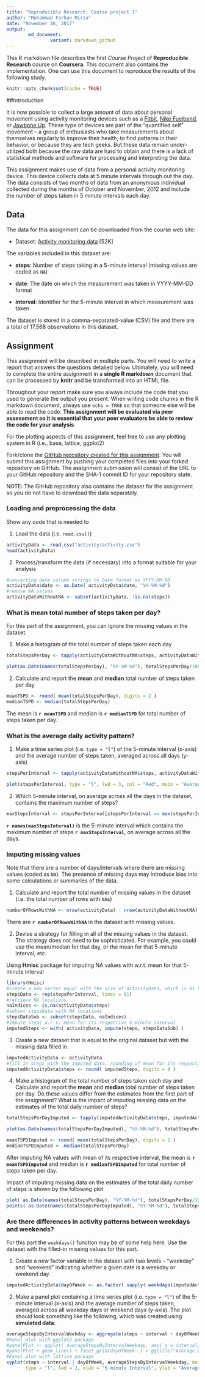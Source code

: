 ```yaml
---
title: "Reproducible Research: Course project 1"
author: "Muhammad Farhan Mirza"
date: "November 26, 2017"
output: 
        md_document:
                variant: markdown_github
---
```


This R markdown file describes the first *Course Project* of **Reproducible Research** course on **Coursera**. This document also contains the implementation. One can use this document to reproduce the results of the following study.

```r
knitr::opts_chunk$set(cache = TRUE)
```

##Introduction

It is now possible to collect a large amount of data about personal
movement using activity monitoring devices such as a
[Fitbit](http://www.fitbit.com), [Nike
Fuelband](http://www.nike.com/us/en_us/c/nikeplus-fuelband), or
[Jawbone Up](https://jawbone.com/up). These type of devices are part of
the "quantified self" movement -- a group of enthusiasts who take
measurements about themselves regularly to improve their health, to
find patterns in their behavior, or because they are tech geeks. But
these data remain under-utilized both because the raw data are hard to
obtain and there is a lack of statistical methods and software for
processing and interpreting the data.

This assignment makes use of data from a personal activity monitoring
device. This device collects data at 5 minute intervals through out the
day. The data consists of two months of data from an anonymous
individual collected during the months of October and November, 2012
and include the number of steps taken in 5 minute intervals each day.

## Data

The data for this assignment can be downloaded from the course web
site:

* Dataset: [Activity monitoring data](https://d396qusza40orc.cloudfront.net/repdata%2Fdata%2Factivity.zip) [52K]

The variables included in this dataset are:

* **steps**: Number of steps taking in a 5-minute interval (missing
    values are coded as `NA`)

* **date**: The date on which the measurement was taken in YYYY-MM-DD
    format

* **interval**: Identifier for the 5-minute interval in which
    measurement was taken




The dataset is stored in a comma-separated-value (CSV) file and there
are a total of 17,568 observations in this
dataset.


## Assignment

This assignment will be described in multiple parts. You will need to
write a report that answers the questions detailed below. Ultimately,
you will need to complete the entire assignment in a **single R
markdown** document that can be processed by **knitr** and be
transformed into an HTML file.

Throughout your report make sure you always include the code that you
used to generate the output you present. When writing code chunks in
the R markdown document, always use `echo = TRUE` so that someone else
will be able to read the code. **This assignment will be evaluated via
peer assessment so it is essential that your peer evaluators be able
to review the code for your analysis**.

For the plotting aspects of this assignment, feel free to use any
plotting system in R (i.e., base, lattice, ggplot2)

Fork/clone the [GitHub repository created for this
assignment](http://github.com/rdpeng/RepData_PeerAssessment1). You
will submit this assignment by pushing your completed files into your
forked repository on GitHub. The assignment submission will consist of
the URL to your GitHub repository and the SHA-1 commit ID for your
repository state.

NOTE: The GitHub repository also contains the dataset for the
assignment so you do not have to download the data separately.



### Loading and preprocessing the data

Show any code that is needed to

1. Load the data (i.e. `read.csv()`)

```r
activityData <- read.csv("activity/activity.csv")
head(activityData)
```

2. Process/transform the data (if necessary) into a format suitable for your analysis

```r
#converting date column strings to Date format as YYYY-MM-DD
activityData$date <- as.Date( activityData$date, "%Y-%M-%d")
#remove NA values
activityDataWithoutNA <- subset(activityData, !is.na(steps))
```

### What is mean total number of steps taken per day?

For this part of the assignment, you can ignore the missing values in
the dataset.

1. Make a histogram of the total number of steps taken each day
```r
totalStepsPerDay <- tapply(activityDataWithoutNA$steps, activityDataWithoutNA$date, sum)

plot(as.Date(names(totalStepsPerDay), "%Y-%M-%d"), totalStepsPerDay/1000, type = "h", lwd = 5, xlab = "Day", ylab = "Total steps per day (In Thousands)", main = "Total number of steps taken each day")
```

2. Calculate and report the **mean** and **median** total number of steps taken per day

```r
meanTSPD <- round( mean(totalStepsPerDay), digits = 2 )
medianTSPD <- median(totalStepsPerDay)
```

The mean is **`r meanTSPD`** and median is **`r medianTSPD`** for total number of steps taken per day.

### What is the average daily activity pattern?

1. Make a time series plot (i.e. `type = "l"`) of the 5-minute interval (x-axis) and the average number of steps taken, averaged across all days (y-axis)

```r
stepsPerInterval <- tapply(activityDataWithoutNA$steps, activityDataWithoutNA$interval, mean)

plot(stepsPerInterval, type = "l", lwd = 3, col = "Red", main = "Average number of steps per Interval", xlab = "Five minutes interval", ylab = "Average number of steps")
```

2. Which 5-minute interval, on average across all the days in the dataset, contains the maximum number of steps?

```r
maxStepsInterval <- stepsPerInterval[stepsPerInterval == max(stepsPerInterval)]
```

**`r names(maxStepsInterval)`** is the 5-minute interval which contains the maximum number of steps **`r maxStepsInterval`**, on average across all the days.

### Imputing missing values

Note that there are a number of days/intervals where there are missing
values (coded as `NA`). The presence of missing days may introduce
bias into some calculations or summaries of the data.

1. Calculate and report the total number of missing values in the dataset (i.e. the total number of rows with `NA`s)

```r
numberOfRowsWithNA <- nrow(activityData) - nrow(activityDataWithoutNA)
```

There are **`r numberOfRowsWithNA`** in the dataset with missing values.

2. Devise a strategy for filling in all of the missing values in the dataset. The strategy does not need to be sophisticated. For example, you could use the mean/median for that day, or the mean for that 5-minute interval, etc.

Using **Hmisc** package for imputing NA values with w.r.t. mean for that 5-minute interval

```r
library(Hmisc)
#create a new vector equal with the size of activityData, which is 61 times greater
stepsData <- rep(stepsPerInterval, times = 61)
#retrieve NA locations
naIndices <- is.na(activityData$steps)
#subset stepsData with NA locations
stepsDataSub <- subset(stepsData, naIndices)
#impute steps w.r.t. mean for its respective 5-minute interval
imputedSteps <- with( activityData, impute(steps, stepsDataSub) )
```

3. Create a new dataset that is equal to the original dataset but with the missing data filled in.

```r
imputedActivityData <- activityData
#fill in steps with the imputed data, rounding of mean for its respective interval as steps are not in decimal values
imputedActivityData$steps <- round( imputedSteps, digits = 0 )
```

4. Make a histogram of the total number of steps taken each day and Calculate and report the **mean** and **median** total number of steps taken per day. Do these values differ from the estimates from the first part of the assignment? What is the impact of imputing missing data on the estimates of the total daily number of steps?

```r
totalStepsPerDayImputed <- tapply(imputedActivityData$steps, imputedActivityData$date, sum)

plot(as.Date(names(totalStepsPerDayImputed), "%Y-%M-%d"), totalStepsPerDayImputed/1000, type = "h", lwd = 5, xlab = "Day", ylab = "Total steps per day (In Thousands)", main = "Total number of steps taken each day with imputed data")

meanTSPDImputed <- round( mean(totalStepsPerDay), digits = 2 )
medianTSPDImputed <- median(totalStepsPerDay)
```

After imputing NA values with mean of its respective interval, the mean is **`r meanTSPDImputed`** and median is **`r medianTSPDImputed`** for total number of steps taken per day.

Impact of imputing missing data on the estimates of the total daily number of steps is shown by the following plot

```r
plot( as.Date(names(totalStepsPerDay), "%Y-%M-%d"), totalStepsPerDay/1000, type = "h", lwd = 5, col = "Black", xlab = "Day", ylab = "Total steps per day (In Thousands)", main = "Impact of imputing missing data" )
points( as.Date(names(totalStepsPerDayImputed), "%Y-%M-%d"), totalStepsPerDayImputed/1000, type = "h", col = alpha("Green", 0.5), lwd = 5 )

```

### Are there differences in activity patterns between weekdays and weekends?

For this part the `weekdays()` function may be of some help here. Use
the dataset with the filled-in missing values for this part.

1. Create a new factor variable in the dataset with two levels -- "weekday" and "weekend" indicating whether a given date is a weekday or weekend day.

```r
imputedActivityData$dayOfWeek <- as.factor( sapply( weekdays(imputedActivityData$date), function(x){ifelse(x %in% c("Saturday", "Sunday"), "Weekend", "Weekday")} ) )
```

2. Make a panel plot containing a time series plot (i.e. `type = "l"`) of the 5-minute interval (x-axis) and the average number of steps taken, averaged across all weekday days or weekend days (y-axis). The plot should look something like the following, which was created using **simulated data**:

```r
averageStepsByIntervalWeekday <- aggregate(steps ~ interval + dayOfWeek, data = imputedActivityData, FUN = mean)
#Panel plot with ggplot2 package
#panelPlot <- ggplot( averageStepsByIntervalWeekday, aes( x = interval, y = steps ) )
#panelPlot + geom_line() + facet_grid(dayOfWeek~.) + ggtitle("Average Daily Activity Pattern") + xlab("5-minute Interval") + ylab("Average Number of Steps")
#Panel plot with lattice package
xyplot(steps ~ interval | dayOfWeek, averageStepsByIntervalWeekday, main = "Average Daily Activity Pattern",
       type = "l", lwd = 2, xlab = "5-minute Interval", ylab = "Average Number of Steps", layout = c( 1, 2 ) )
```